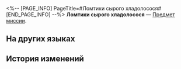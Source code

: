 <%-- [PAGE_INFO]
PageTitle=#Ломтики сырого хладолосося#
[END_PAGE_INFO] --%>
{{Предмет Инфобокс
|id          = 140202
|Изображение = Предмет Ломтики сырого хладолосося.png
|Тип         = Предмет миссии
|Инвентарь   = Миссии
|Редкость    = 3
|Эффект      = 
|Описание    = Ломтики хладолосося, мясо плотное и сочное - хоть сразу ешь. Просто слюнки текут.
}}
{{Описание|''«Это всё благодаря Вечной мерзлоте. Можно есть сырую рыбу, которой уже более семисот лет!»''}}
'''Ломтики сырого хладолосося''' — [[Предмет миссии]].

==На других языках==
{{На других языках
|en   = Ice-Fresh Raw Frostweave Salmon Slices
|zhs  = 冰鲜霜纹鲑生鱼片
|zht  = 冰鮮霜紋鮭生魚片
|ja   = 氷鮮霜降り鮭の刺身
|ko   = 얼린 서리무늬 연어회
|es   = Trozos de sashimi de salmón
|fr   = Tranches de saumon tisse-givre glacé
|ru   = Ломтики сырого хладолосося
|th   = Ice-Fresh Raw Frostweave Salmon Slices
|vi   = Sashimi Cá Hồi Tuyết Tươi Ngon
|de   = Eisfrische rohe Frostlachsscheiben
|id   = Ice-Fresh Raw Frostweave Salmon Slices
|pt   = Fatias de Salmão-da-Geada Cruas e Frescas
}}

==История изменений==
{{История изменений|3.5}}